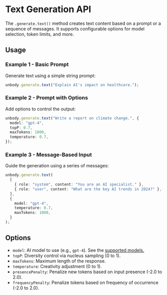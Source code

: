 # Text Generation API

The `.generate.text()` method creates text content based on a prompt or a sequence of messages. It supports configurable options for model selection, token limits, and more.

## Usage

### Example 1 - Basic Prompt
Generate text using a simple string prompt:
```typescript
unbody.generate.text("Explain AI's impact on healthcare.");
```

### Example 2 - Prompt with Options
Add options to control the output:
```typescript
unbody.generate.text("Write a report on climate change.", {
  model: "gpt-4",
  topP: 0.7,
  maxTokens: 1000,
  temperature: 0.7,
});
```

### Example 3 - Message-Based Input
Guide the generation using a series of messages:
```typescript
unbody.generate.text(
  [
    { role: "system", content: "You are an AI specialist." },
    { role: "user", content: "What are the key AI trends in 2024?" },
  ],
  {
    model: "gpt-4",
    temperature: 0.7,
    maxTokens: 1000,
  }
);
```

## Options
- `model`: AI model to use (e.g., `gpt-4`). See the [supported models.](../project-configurations/generative-modules#supported-models)
- `topP`: Diversity control via nucleus sampling (0 to 1).
- `maxTokens`: Maximum length of the response.
- `temperature`: Creativity adjustment (0 to 1).
- `presencePenalty`: Penalize new tokens based on input presence (-2.0 to 2.0).
- `frequencyPenalty`: Penalize tokens based on frequency of occurrence (-2.0 to 2.0).

